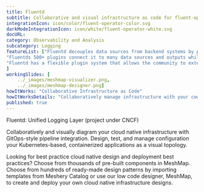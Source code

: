 ---title: Fluentd  subtitle: Collaborative and visual infrastructure as code for fluent-operatorintegrationIcon: icon/color/fluent-operator-color.svgdarkModeIntegrationIcon: icon/white/fluent-operator-white.svgdocURL: category: Observability and Analysissubcategory: LoggingfeatureList: ["Fluentd decouples data sources from backend systems by providing a unified logging layer in between.","Fluentds 500+ plugins connect it to many data sources and outputs while keeping its core simple.","Fluentd has a flexible plugin system that allows the community to extend its functionality. "]workingSlides: [    ../_images/meshmap-visualizer.png,    ../_images/meshmap-designer.png]howItWorks: "Collaborative Infrastructure as Code"howItWorksDetails: "Collaboratively manage infrastructure with your coworkers synchronously sharing the same designs."published: true---<p>    Fluentd: Unified Logging Layer (project under CNCF)</p><p>    Collaboratively and visually diagram your cloud native infrastructure with GitOps-style pipeline integration. Design, test, and manage configuration your Kubernetes-based, containerized applications as a visual topology.</p><p>    Looking for best practice cloud native design and deployment best practices? Choose from thousands of pre-built components in MeshMap. Choose from hundreds of ready-made design patterns by importing templates from Meshery Catalog or use our low code designer, MeshMap, to create and deploy your own cloud native infrastructure designs.</p>